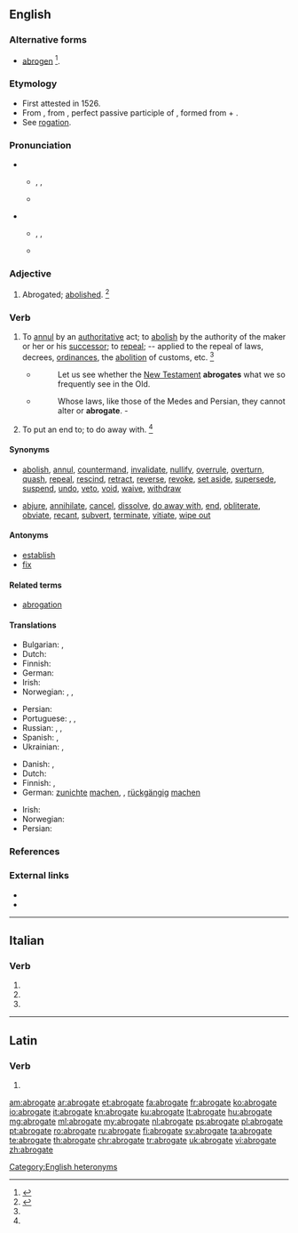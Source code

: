 ==English==
{{was wotd|2009|September|22}}

===Alternative forms===
* [[abrogen]] {{a|obsolete}}<ref>{{reference-book| last = Dobbie| first = Elliott K.| coauthors = Dunmore, C. William, et al.| editor = Barnhart, Robert K.| title = Chambers Dictionary of Etymology| origyear = 1998| year = 2004| publisher = Chambers Harrap Publishers Ltd| location = Edinburgh, Scotland| isbn =0550142304| pages = 4}}</ref>.

===Etymology===
* First attested in 1526.
* From {{etyl|enm|en}} {{term|abrogat||abolished|lang=enm}}, from {{etyl|la|en}} {{term/t|la|abrogātus}}, perfect passive participle of {{term/t|la|abrogō||repealed}}, formed from {{term|ab||away|lang=la}} + {{term/t|la|rogō||ask, inquire, propose}}.
* See [[rogation]].

===Pronunciation===
* {{sense|adjective}}
** {{a|UK}} {{enPR|ăbʹrəgət}}, {{IPA|/ˈæbɹəɡət/}}, {{X-SAMPA|/"{br@g@t/}}
** {{a|US}} {{IPA|/ˈæb.ɹəˌɡət/}}
* {{sense|verb}}
** {{a|UK}} {{enPR|ăbʹrōgāt|ăbʹrəgāt}}, {{IPA|/ˈæbɹəʊɡeɪt/|/ˈæbɹəɡeɪt/}}, {{X-SAMPA|/"{br\@UgeIt/|/"{br\@geIt/}}
** {{a|US}} {{IPA|/ˈæb.ɹoʊˌɡeɪt/|/ˈæb.ɹəˌɡeɪt/}}

===Adjective===
{{en-adj|-}}

# {{context|obsolete|lang=en}} Abrogated; [[abolished]]. {{defdate|First attested from around (1350 to 1470).}}<ref name=SOED>{{reference-book| last =| first =| authorlink =| coauthors =| editor =Brown, Lesley| others =| title = The Shorter Oxford English Dictionary| origdate =| origyear = 1933| origmonth =| url =| format =| accessdate =| accessyear =| accessmonth =| edition = 5th| date =| year =2003| month =| publisher =Oxford University Press| location =Oxford, UK| language =| id =| doi =| isbn =978-0-19-860575-7| lccn =| ol =| pages =8| chapter =| chapterurl =| quote =}}</ref>

===Verb===
{{en-verb|abrogat|ing}}

# {{context|transitive|lang=en}} To [[annul]] by an [[authoritative]] act; to [[abolish]] by the authority of the maker or her or his [[successor]]; to [[repeal]]; -- applied to the repeal of laws, decrees, [[ordinances]], the [[abolition]] of customs, etc. {{defdate|First attested in the early 16<sup>th</sup> century.}}<ref name=SOED/>
#* {{rfdate}} {{w|Robert South}}
#*: Let us see whether the [[New Testament]] '''abrogates''' what we so frequently see in the Old.
#* {{rfdate}} {{w|Edmund Burke}}
#*: Whose laws, like those of the Medes and Persian, they cannot alter or '''abrogate'''. - 
# {{context|transitive|lang=en}} To put an end to; to do away with. {{defdate|First attested in the early 16<sup>th</sup> century.}}<ref name=SOED/>

====Synonyms====
* {{sense|to annul by authoritative act}} [[abolish]], [[annul]], [[countermand]], [[invalidate]], [[nullify]], [[overrule]], [[overturn]], [[quash]], [[repeal]], [[rescind]], [[retract]], [[reverse]], [[revoke]], [[set aside]], [[supersede]], [[suspend]], [[undo]], [[veto]], [[void]], [[waive]], [[withdraw]]
* {{sense|to put an end to}} [[abjure]], [[annihilate]], [[cancel]], [[dissolve]], [[do away with]], [[end]], [[obliterate]], [[obviate]], [[recant]], [[subvert]], [[terminate]], [[vitiate]], [[wipe out]]

====Antonyms====
* [[establish]]
* [[fix]]

====Related terms====
* [[abrogation]]

====Translations====
{{trans-top|to annul by an authoritative act}}
* Bulgarian: {{t+|bg|отменям}}, {{t+|bg|анулирам}}
* Dutch: {{t+|nl|afschaffen}}
* Finnish: {{t+|fi|kumota}}
* German: {{t+|de|abschaffen}}
* Irish: {{t|ga|aisghair}}
* Norwegian: {{t|no|oppheve}}, {{t+|no|heve}}, {{t+|no|annullere}}
{{trans-mid}}
* Persian: {{t+|fa|لغو کردن|sc=fa-Arab}}
* Portuguese: {{t+|pt|ab-rogar}}, {{t+|pt|anular}}, {{t+|pt|revogar}}
* Russian: {{t+|ru|аннулировать|tr=annulírovat'}}, {{t+|ru|отменять|tr=otmenját'}}, {{t+|ru|расторгать|tr=rastorgát’}}
* Spanish: {{t+|es|abrogar}}, {{t+|es|derogar}}
* Ukrainian: {{t|uk|касувати|tr=kasuváty|sc=Cyrl}} {{impf}}, {{t|uk|скасувати|tr=skasuváty|sc=Cyrl}} {{pf}}
{{trans-bottom}}

{{trans-top|to put an end to}}
* Danish: {{t|da|ophæve}}, {{t+|da|afskaffe}}
* Dutch: {{t+|nl|tenietdoen}}
* Finnish: {{t+|fi|lopettaa}}, {{t|fi|lakkauttaa}}
* German: [[zunichte]] [[machen]], {{t+|de|aufheben}}, [[rückgängig]] [[machen]]
{{trans-mid}}
* Irish: {{t|ga|cuir deireadh le}}
* Norwegian: {{t+|no|avslutte}}
* Persian: {{t+|fa|باطل کردن|sc=fa-Arab}}
{{trans-bottom}}

===References===
<references/>

===External links===
* {{R:OneLook}}
* {{R:Webster 1913}}

[[Category:English heteronyms]]

----

==Italian==

===Verb===
{{head|it|verb form|cat2=past participle forms}}

# {{conjugation of|abrogare||2|p|pres|ind|lang=it}}
# {{conjugation of|abrogare||2|p|imp|lang=it}}
# {{feminine plural of|abrogato|lang=it}}

----

==Latin==

===Verb===
{{la-verb-form|abrogāte}}

# {{conjugation of|abrogō||1|p|pres|act|imp|lang=la}}

[[am:abrogate]]
[[ar:abrogate]]
[[et:abrogate]]
[[fa:abrogate]]
[[fr:abrogate]]
[[ko:abrogate]]
[[io:abrogate]]
[[it:abrogate]]
[[kn:abrogate]]
[[ku:abrogate]]
[[lt:abrogate]]
[[hu:abrogate]]
[[mg:abrogate]]
[[ml:abrogate]]
[[my:abrogate]]
[[nl:abrogate]]
[[ps:abrogate]]
[[pl:abrogate]]
[[pt:abrogate]]
[[ro:abrogate]]
[[ru:abrogate]]
[[fi:abrogate]]
[[sv:abrogate]]
[[ta:abrogate]]
[[te:abrogate]]
[[th:abrogate]]
[[chr:abrogate]]
[[tr:abrogate]]
[[uk:abrogate]]
[[vi:abrogate]]
[[zh:abrogate]]